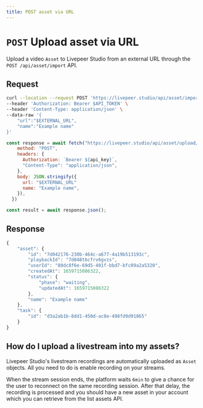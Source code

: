 ```yaml
---
title: POST asset via URL
---
```


# `POST` Upload asset via URL

Upload a video `Asset` to Livepeer Studio from an external URL through the
`POST /api/asset/import` API.

## Request


<Tabs>
  <TabItem value="curl" label="curl">

```bash
curl --location --request POST 'https://livepeer.studio/api/asset/import' \
--header 'Authorization: Bearer $API_TOKEN' \
--header 'Content-Type: application/json' \
--data-raw '{
    "url":"$EXTERNAL_URL",
    "name":"Example name"
}'

```

</TabItem>

<TabItem value="js" label="javascript">

```js
const response = await fetch("https://livepeer.studio/api/asset/upload/url", {
    method: "POST",
    headers: {
      Authorization: `Bearer ${api_key}`,
      "Content-Type": "application/json",
    },
    body: JSON.stringify({
      url: "$EXTERNAL_URL"
      name: "Example name",
    }),
  })

const result = await response.json();
```

</TabItem>
</Tabs>

<!--
<Table
  data={[
    {
      parameter: <code>url</code>,
      type: <code>string</code>,
      description: "The URL of the file that Livepeer should download and use.",
    },
    {
      parameter: <code>name</code>,
      type: <code>string</code>,
      description:
        "The name of the `Asset` containing a custom human-readable description or title.",
    },
  ]}
/> -->

## Response

```jsx
{
    "asset": {
        "id": "7d042176-230b-464c-a677-4a19b513193c",
        "playbackId": "7d048tbcfrv6gvzs",
        "userId": "80dc8f6e-69d5-401f-bbd7-bfc09a2a5320",
        "createdAt": 1659715086322,
        "status": {
            "phase": "waiting",
            "updatedAt": 1659715086322
        },
        "name": "Example name"
    },
    "task": {
        "id": "d3a2ab1b-8dd1-450d-ac8e-498fd9d91865"
    }
}
```

## How do I upload a livestream into my assets?

Livepeer Studio's livestream recordings are automatically uploaded as `Asset`
objects. All you need to do is enable recording on your streams.

When the stream session ends, the platform waits `6min` to give a chance for the
user to reconnect on the same recording session. After that delay, the recording
is processed and you should have a new asset in your account which you can
retrieve from the list assets API.
